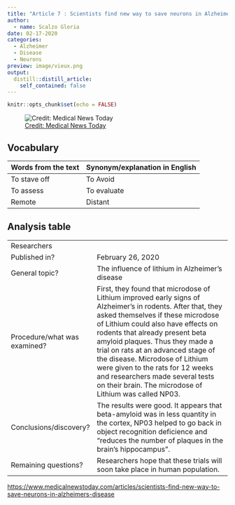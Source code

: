 ```yaml
---
title: "Article 7 : Scientists find new way to save neurons in Alzheimer’s disease"
author:
  - name: Scalzo Gloria
date: 02-17-2020
categories:
  - Alzheimer 
  - Disease
  - Neurons
preview: image/vieux.png
output:
  distill::distill_article:
    self_contained: false
---
```


```r
knitr::opts_chunk$set(echo = FALSE)
```

![[ Credit: Medical News Today ](https://www.medicalnewstoday.com/articles/scientists-find-new-way-to-save-neurons-in-alzheimers-disease) ](image/vieux.png)

## Vocabulary 

| Words from the text | Synonym/explanation in English |
| ------------------- | ------------------------------ |
| To stave off | To Avoid |
| To assess | To evaluate  | 
| Remote | Distant | 



## Analysis table 

|                              |                                                                     |
| ---------------------------- | ------------------------------------------------------------------- |
| Researchers                  |  |
| Published in?                | February 26, 2020                                                       |
| General topic?               | The influence of lithium in Alzheimer's disease |
| Procedure/what was examined? | First, they found that microdose of Lithium improved early signs of Alzheimer's in rodents. After that, they asked themselves if these microdose of Lithium could also have effects on rodents that already present beta amyloid plaques. Thus they made a trial on rats at an advanced stage of the disease. Microdose of Lithium were given to the rats for 12 weeks and researchers made several tests on their brain. The microdose of Lithium was called NP03. |
| Conclusions/discovery?       | The results were good. It appears that beta-amyloid was in less quantity in the cortex, NP03 helped to go back in object recognition deficience and "reduces the number of plaques in the brain's hippocampus". |
| Remaining questions?         | Researchers hope that these trials will soon take place in human population.  |

<https://www.medicalnewstoday.com/articles/scientists-find-new-way-to-save-neurons-in-alzheimers-disease>



